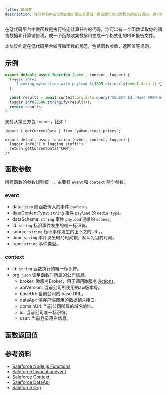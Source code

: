```yaml
---
title: 微函数
description: 在软件包中定义微函数扩展业务逻辑，微函数可以以微服务的形式调用，也可以发布为标准的API接口。
---
```


在低代码平台中微函数是执行特定计算任务的代码，你可以有一个函数读取你的销售数据和计算销售税，或一个函数收集数据和生成一个格式化的PDF报告文件。

本协议约定在低代码平台编写微函数的规范，包括函数参数，返回值等规则。

## 示例

```js
export default async function (event, context, logger) {
  logger.info(
    `Invoking myfunction with payload ${JSON.stringify(event.data || {})}`
  );

  const results = await context.org.data.query("SELECT Id, Name FROM Account");
  logger.info(JSON.stringify(results));
  return results;
}
```

支持从第三方包 `import`，比如：
```
import { getCurrentData } from "yahoo-stock-prices";

export default async function (event, context, logger) {
  logger.info("I'm logging stuff!");
  return getCurrentData("CRM");
};
```

## 函数参数

所有函数的参数规则统一，主要有 `event` 和 `context` 两个参数。

### event

- data: `json` 随函数传入的事件 `payload`。
- dataContentType: `string` 事件 `payload` 的 `media type`。
- dataSchema: `string` 事件 `payload` 遵循的 `schema`。
- id: `string` 标识事件发生的唯一标识符。
- source:  `string` 标识事件发生的上下文的URI。。
- time: `string` 事件发生时的时间戳，默认为当前时间。
- type: `string` 事件类型。

### context

- id: `string` 函数执行的唯一标识符。
- org: `json` 调用函数时所属的公司信息。
  - broker: 微服务Broker，用于调用微服务 [Actions](/docs/services#%E5%87%BD%E6%95%B0%EF%BC%88Actions%EF%BC%89)。
  - apiVersion:  当前公司所使用的api版本号。
  - baseUrl: 当前公司的 base URL。
  - dataApi: 供客户端调用的数据请求接口。
  - domainUrl: 当前公司所属的域名地址。
  - id: 当前公司唯一标识符。
  - user: 当前登录用户信息。

## 函数返回值

## 参考资料

- [Saleforce Node.js Functions](https://developer.salesforce.com/docs/platform/functions/guide/NODE_README.html)
- [Saleforce Invocationevent](https://developer.salesforce.com/docs/platform/functions/guide/invocationevent.html)
- [Saleforce Context](https://developer.salesforce.com/docs/platform/functions/guide/context.html)
- [Saleforce DataApi](https://developer.salesforce.com/docs/platform/functions/guide/dataapi.html)
- [Saleforce Org](https://developer.salesforce.com/docs/platform/functions/guide/org.html)

